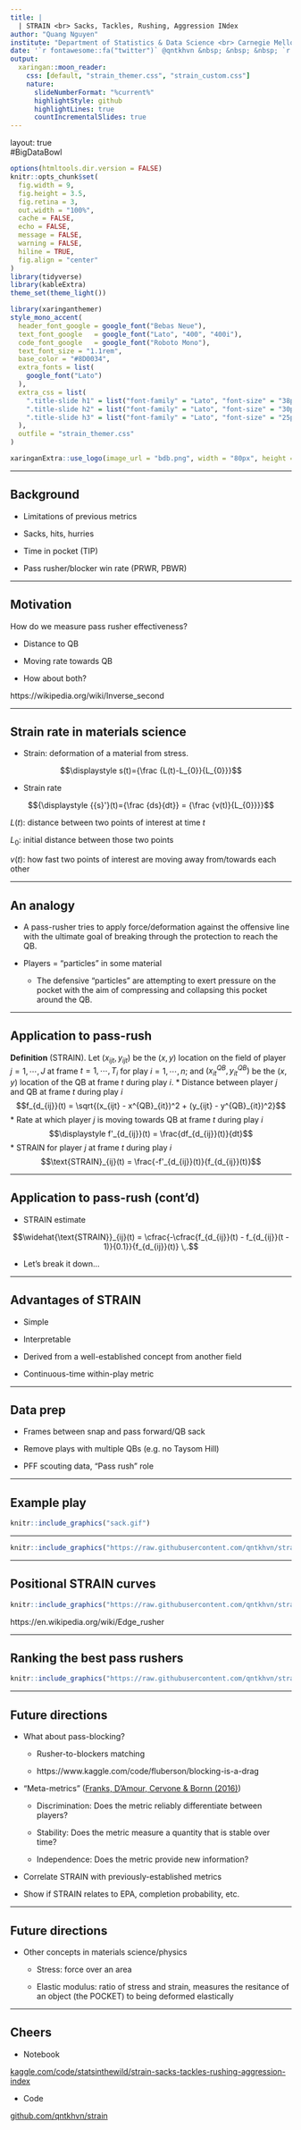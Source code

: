 ```yaml
---
title: |
  | STRAIN <br> Sacks, Tackles, Rushing, Aggression INdex
author: "Quang Nguyen"
institute: "Department of Statistics & Data Science <br> Carnegie Mellon University"
date: '`r fontawesome::fa("twitter")` @qntkhvn &nbsp; &nbsp; &nbsp; `r fontawesome::fa("github")` qntkhvn &nbsp; &nbsp; &nbsp; `r fontawesome::fa("link")` qntkhvn.netlify.app'
output:
  xaringan::moon_reader:
    css: [default, "strain_themer.css", "strain_custom.css"]
    nature:
      slideNumberFormat: "%current%"
      highlightStyle: github
      highlightLines: true
      countIncrementalSlides: true
---
```


layout: true
<div class="my-footer"><span>#BigDataBowl</span></div>

```r
options(htmltools.dir.version = FALSE)
knitr::opts_chunk$set(
  fig.width = 9,
  fig.height = 3.5,
  fig.retina = 3, 
  out.width = "100%",
  cache = FALSE,
  echo = FALSE,
  message = FALSE, 
  warning = FALSE,
  hiline = TRUE,
  fig.align = "center"
)
library(tidyverse)
library(kableExtra)
theme_set(theme_light())
```

```r
library(xaringanthemer)
style_mono_accent(
  header_font_google = google_font("Bebas Neue"),
  text_font_google   = google_font("Lato", "400", "400i"),
  code_font_google   = google_font("Roboto Mono"),
  text_font_size = "1.1rem",
  base_color = "#8D0034",
  extra_fonts = list(
    google_font("Lato")
  ),
  extra_css = list(
    ".title-slide h1" = list("font-family" = "Lato", "font-size" = "38px"),
    ".title-slide h2" = list("font-family" = "Lato", "font-size" = "30px"),
    ".title-slide h3" = list("font-family" = "Lato", "font-size" = "25px")
  ),
  outfile = "strain_themer.css"
)
```

```r
xaringanExtra::use_logo(image_url = "bdb.png", width = "80px", height = "100px")
```

---

## Background

*  Limitations of previous metrics

  *  Sacks, hits, hurries
  
  *  Time in pocket (TIP)
  
  *   Pass rusher/blocker win rate (PRWR, PBWR)

---

## Motivation

How do we measure pass rusher effectiveness?

*   Distance to QB

*   Moving rate towards QB

*   How about both?

https://wikipedia.org/wiki/Inverse_second

---

## Strain rate in materials science

*  Strain: deformation of a material from stress.

$$\displaystyle s(t)={\frac  {L(t)-L_{0}}{L_{0}}}$$

*  Strain rate

$${\displaystyle {{s}'}(t)={\frac {ds}{dt}} = {\frac {v(t)}{L_{0}}}}$$


$L(t)$: distance between two points of interest at time $t$

$L_0$: initial distance between those two points

$v(t)$: how fast two points of interest are moving away from/towards each other

---

## An analogy

* A pass-rusher tries to apply force/deformation against the offensive line with the ultimate goal of breaking through the protection to reach the QB. 

* Players = "particles" in some material

  *   The defensive "particles" are attempting to exert pressure on the pocket with the aim of compressing and collapsing this pocket around the QB.


---

## Application to pass-rush

**Definition** (STRAIN). $\text{ }$ Let $(x_{ijt}, y_{ijt})$ be the $(x, y)$ location on the field of player $j = 1, \cdots, J$ at frame $t = 1, \cdots, T_i$ for play $i = 1, \cdots, n$; and $(x^{QB}_{it}, y^{QB}_{it})$ be the $(x, y)$ location of the QB at frame $t$ during play $i$.
* Distance between player $j$ and QB at frame $t$ during play $i$ $$f_{d_{ij}}(t) = \sqrt{(x_{ijt} - x^{QB}_{it})^2 + (y_{ijt} - y^{QB}_{it})^2}$$
* Rate at which player $j$ is moving towards QB at frame $t$ during play
$i$ $$\displaystyle f'_{d_{ij}}(t) = \frac{df_{d_{ij}}(t)}{dt}$$
* STRAIN for player $j$ at frame $t$ during play $i$ $$\text{STRAIN}_{ij}(t) = \frac{-f'_{d_{ij}}(t)}{f_{d_{ij}}(t)}$$

---

## Application to pass-rush (cont'd)

* STRAIN estimate

$$\widehat{\text{STRAIN}}_{ij}(t) = \cfrac{-\cfrac{f_{d_{ij}}(t) - f_{d_{ij}}(t - 1)}{0.1}}{f_{d_{ij}}(t)} \,.$$

* Let's break it down...

---

## Advantages of STRAIN

*   Simple

*   Interpretable

*   Derived from a well-established concept from another field

*   Continuous-time within-play metric

---

## Data prep

*   Frames between snap and pass forward/QB sack

*   Remove plays with multiple QBs (e.g. no Taysom Hill)

*   PFF scouting data, "Pass rush" role

---

## Example play

```r
knitr::include_graphics("sack.gif")
```


---

```r
knitr::include_graphics("https://raw.githubusercontent.com/qntkhvn/strain/main/figures/example_play.gif")
```

---

## Positional STRAIN curves

```r
knitr::include_graphics("https://raw.githubusercontent.com/qntkhvn/strain/main/figures/position_curves.png")
```

https://en.wikipedia.org/wiki/Edge_rusher

---

## Ranking the best pass rushers

```r
knitr::include_graphics("https://raw.githubusercontent.com/qntkhvn/strain/main/figures/player_rankings.png")
```

---

## Future directions

-   What about pass-blocking?

    -   Rusher-to-blockers matching
    
    -   https://www.kaggle.com/code/fluberson/blocking-is-a-drag

-   "Meta-metrics" ([Franks, D'Amour, Cervone & Bornn (2016)](https://doi.org/10.1515/jqas-2016-0098))
    
    -   Discrimination: Does the metric reliably differentiate between players?

    -   Stability: Does the metric measure a quantity that is stable over time?

    -   Independence: Does the metric provide new information?
    
-   Correlate STRAIN with previously-established metrics

-   Show if STRAIN relates to EPA, completion probability, etc.
    
---

## Future directions

-   Other concepts in materials science/physics

    -   Stress: force over an area
    
    -   Elastic modulus: ratio of stress and strain, measures the resitance of an object (the POCKET) to being deformed elastically
    
---

## Cheers

*   Notebook

[kaggle.com/code/statsinthewild/strain-sacks-tackles-rushing-aggression-index](https://www.kaggle.com/code/statsinthewild/strain-sacks-tackles-rushing-aggression-index)

*   Code

[github.com/qntkhvn/strain](https://github.com/qntkhvn/strain)
